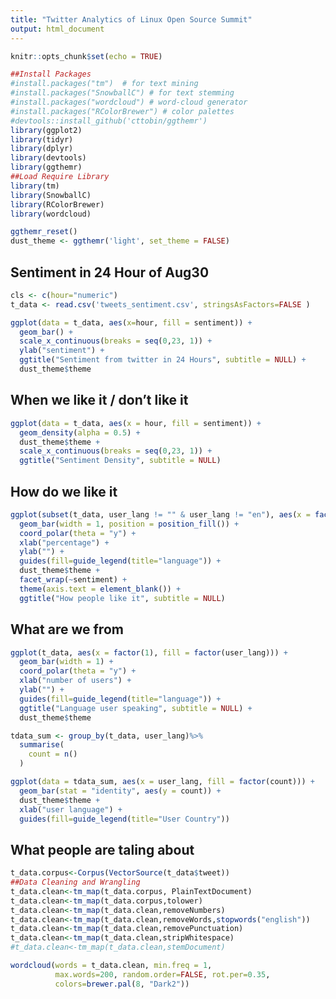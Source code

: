 ```yaml
---
title: "Twitter Analytics of Linux Open Source Summit"
output: html_document
---
```


```r
knitr::opts_chunk$set(echo = TRUE)
```

```r
##Install Packages
#install.packages("tm")  # for text mining
#install.packages("SnowballC") # for text stemming
#install.packages("wordcloud") # word-cloud generator 
#install.packages("RColorBrewer") # color palettes
#devtools::install_github('cttobin/ggthemr')
library(ggplot2)
library(tidyr)
library(dplyr)
library(devtools)
library(ggthemr)
##Load Require Library
library(tm)
library(SnowballC)
library(RColorBrewer)
library(wordcloud)

ggthemr_reset()
dust_theme <- ggthemr('light', set_theme = FALSE)
```
## Sentiment in 24 Hour of Aug30
```r
cls <- c(hour="numeric")
t_data <- read.csv('tweets_sentiment.csv', stringsAsFactors=FALSE )

ggplot(data = t_data, aes(x=hour, fill = sentiment)) + 
  geom_bar() + 
  scale_x_continuous(breaks = seq(0,23, 1)) +
  ylab("sentiment") + 
  ggtitle("Sentiment from twitter in 24 Hours", subtitle = NULL) + 
  dust_theme$theme
```

## When we like it / don't like it
```r
ggplot(data = t_data, aes(x = hour, fill = sentiment)) + 
  geom_density(alpha = 0.5) + 
  dust_theme$theme + 
  scale_x_continuous(breaks = seq(0,23, 1)) +
  ggtitle("Sentiment Density", subtitle = NULL) 
```
## How do we like it
```r
ggplot(subset(t_data, user_lang != "" & user_lang != "en"), aes(x = factor(1), fill = factor(user_lang))) +
  geom_bar(width = 1, position = position_fill()) + 
  coord_polar(theta = "y") +
  xlab("percentage") +
  ylab("") +
  guides(fill=guide_legend(title="language")) + 
  dust_theme$theme +
  facet_wrap(~sentiment) +
  theme(axis.text = element_blank()) +
  ggtitle("How people like it", subtitle = NULL) 
```

## What are we from
```r
ggplot(t_data, aes(x = factor(1), fill = factor(user_lang))) +
  geom_bar(width = 1) + 
  coord_polar(theta = "y") +
  xlab("number of users") +
  ylab("") +
  guides(fill=guide_legend(title="language")) + 
  ggtitle("Language user speaking", subtitle = NULL) + 
  dust_theme$theme
```
```r
tdata_sum <- group_by(t_data, user_lang)%>%
  summarise(
    count = n()
  )

ggplot(data = tdata_sum, aes(x = user_lang, fill = factor(count))) + 
  geom_bar(stat = "identity", aes(y = count)) + 
  dust_theme$theme +
  xlab("user language") +
  guides(fill=guide_legend(title="User Country")) 
```

## What people are taling about 
```r
t_data.corpus<-Corpus(VectorSource(t_data$tweet))
##Data Cleaning and Wrangling
t_data.clean<-tm_map(t_data.corpus, PlainTextDocument)
t_data.clean<-tm_map(t_data.corpus,tolower)
t_data.clean<-tm_map(t_data.clean,removeNumbers)
t_data.clean<-tm_map(t_data.clean,removeWords,stopwords("english"))
t_data.clean<-tm_map(t_data.clean,removePunctuation)
t_data.clean<-tm_map(t_data.clean,stripWhitespace)
#t_data.clean<-tm_map(t_data.clean,stemDocument)

wordcloud(words = t_data.clean, min.freq = 1,
          max.words=200, random.order=FALSE, rot.per=0.35, 
          colors=brewer.pal(8, "Dark2")) 
```